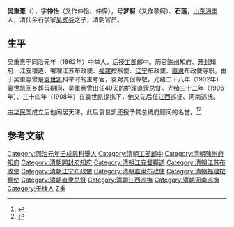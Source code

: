 '''吴重憙'''（{{bd|1838年||1918年||catIdx=Wu吴}}），字'''仲怡'''（又作仲饴、仲怿），号'''梦舸'''（又作蓼舸）、'''石莲'''，[[山东|山东]][[海丰县_(山东省)|海丰]]人，清代金石学家[[吴式芬|吴式芬]]之子，清朝官员。

==生平==
吴重憙于同治元年（1862年）中举人，后授[[工部|工部]]郎中。历官[[陈州|陈州]]知府、[[开封|开封]]知府、江安粮道、署理江苏布政使、[[福建|福建]]按察使、[[江宁|江宁]]布政使、[[直隶|直隶]]布政使等职。由于吴重憙曾是[[袁世凯|袁世凯]]科举时的主考官，袁对其很尊敬，光绪二十八年（1902年）[[袁世凯|袁世凯]]回乡葬母期间，吴重憙曾出任40天的护理[[直隶总督|直隶总督]]。光绪三十二年（1906年）、三十四年（1908年）在袁世凯提携下，他又先后任[[江西|江西]]巡抚、河南巡抚。

[[中华民国|中华民国]]成立后他闲居天津，此后袁世凯还授予其总统府顾问的名誉。<ref>{{cite web|url=http://npmhost.npm.gov.tw/ttscgi2/ttsquery?0:0:npmauac:TM%3D%A7d%AD%AB%26%2324985%3B|title=吴重憙|publisher=中央研究院歷史語言研究所|access-date=2010-11-21|archive-date=2019-06-04|archive-url=https://web.archive.org/web/20190604075357/http://npmhost.npm.gov.tw/ttscgi2/ttsquery?0:0:npmauac:TM%3D%A7d%AD%AB%26%2324985%3B|dead-url=no}}</ref><ref>{{cite book|title=《袁世凯家族》|chapter=第二章 公子正途|author=张永久}}</ref>

== 参考文献 ==
{{reflist}}

{{清朝江西巡撫}}
{{规范控制}}
{{DEFAULTSORT:Wu吴}}
[[Category:同治元年壬戌恩科舉人|Category:同治元年壬戌恩科舉人]]
[[Category:清朝工部郎中|Category:清朝工部郎中]]
[[Category:清朝陳州府知府|Category:清朝陳州府知府]]
[[Category:清朝開封府知府|Category:清朝開封府知府]]
[[Category:清朝江安督糧道|Category:清朝江安督糧道]]
[[Category:清朝江苏布政使|Category:清朝江苏布政使]]
[[Category:清朝江宁布政使|Category:清朝江宁布政使]]
[[Category:清朝直隶布政使|Category:清朝直隶布政使]]
[[Category:清朝福建按察使|Category:清朝福建按察使]]
[[Category:清朝直隶总督|Category:清朝直隶总督]]
[[Category:清朝江西巡撫|Category:清朝江西巡撫]]
[[Category:清朝河南巡撫|Category:清朝河南巡撫]]
[[Category:无棣人|Category:无棣人]]
[[Category:吴姓|Z重]]